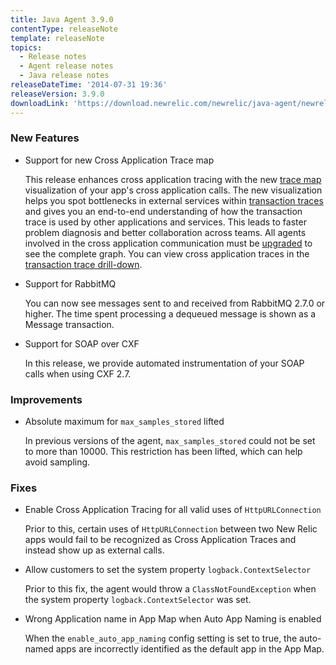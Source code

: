 ```yaml
---
title: Java Agent 3.9.0
contentType: releaseNote
template: releaseNote
topics:
  - Release notes
  - Agent release notes
  - Java release notes
releaseDateTime: '2014-07-31 19:36'
releaseVersion: 3.9.0
downloadLink: 'https://download.newrelic.com/newrelic/java-agent/newrelic-agent/3.9.0/'
---
```


### New Features

* Support for new Cross Application Trace map

  This release enhances cross application tracing with the new [trace map](/docs/apm/traces/cross-application-traces/viewing-cross-application-traces#cat-trace-tab) visualization of your app's cross application calls. The new visualization helps you spot bottlenecks in external services within [transaction traces](/docs/apm/traces/transaction-traces/transaction-traces) and gives you an end-to-end understanding of how the transaction trace is used by other applications and services. This leads to faster problem diagnosis and better collaboration across teams. All agents involved in the cross application communication must be [upgraded](/docs/apm/traces/cross-application-traces/troubleshooting-cross-application-traces#agents) to see the complete graph. You can view cross application traces in the [transaction trace drill-down](/docs/apm/traces/cross-application-traces/viewing-cross-application-traces#cat-trace-tab).
* Support for RabbitMQ

  You can now see messages sent to and received from RabbitMQ 2.7.0 or higher. The time spent processing a dequeued message is shown as a Message transaction.
* Support for SOAP over CXF

  In this release, we provide automated instrumentation of your SOAP calls when using CXF 2.7.

### Improvements

* Absolute maximum for `max_samples_stored` lifted

  In previous versions of the agent, `max_samples_stored` could not be set to more than 10000. This restriction has been lifted, which can help avoid sampling.

### Fixes

* Enable Cross Application Tracing for all valid uses of `HttpURLConnection`

  Prior to this, certain uses of `HttpURLConnection` between two New Relic apps would fail to be recognized as Cross Application Traces and instead show up as external calls.
* Allow customers to set the system property `logback.ContextSelector`

  Prior to this fix, the agent would throw a `ClassNotFoundException` when the system property `logback.ContextSelector` was set.
* Wrong Application name in App Map when Auto App Naming is enabled

  When the `enable_auto_app_naming` config setting is set to true, the auto-named apps are incorrectly identified as the default app in the App Map.
